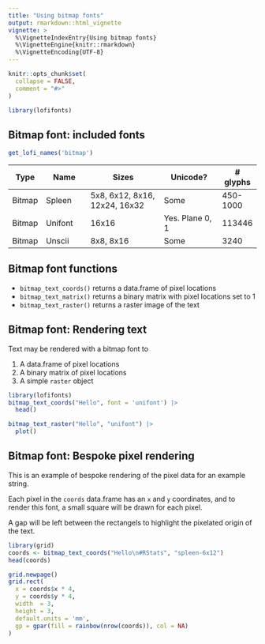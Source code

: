 ```yaml
---
title: "Using bitmap fonts"
output: rmarkdown::html_vignette
vignette: >
  %\VignetteIndexEntry{Using bitmap fonts}
  %\VignetteEngine{knitr::rmarkdown}
  %\VignetteEncoding{UTF-8}
---
```


```r
knitr::opts_chunk$set(
  collapse = FALSE,
  comment = "#>"
)
```

```r
library(lofifonts)
```


## Bitmap font: included fonts

```r
get_lofi_names('bitmap')
```

| Type   | Name            | Sizes                         | Unicode?              | # glyphs |
|--------|-----------------|-------------------------------|-----------------------|----------|
| Bitmap | Spleen          | 5x8, 6x12, 8x16, 12x24, 16x32 | Some                  | 450-1000 |
| Bitmap | Unifont         | 16x16                         | Yes. Plane 0, 1       | 113446   |
| Bitmap | Unscii          | 8x8, 8x16                     | Some                   | 3240    |

## Bitmap font functions

* `bitmap_text_coords()` returns a data.frame of pixel locations
* `bitmap_text_matrix()` returns a binary matrix with pixel locations set to 1
* `bitmap_text_raster()` returns a raster image of the text


## Bitmap font: Rendering text

Text may be rendered with a bitmap font to 

1. A data.frame of pixel locations
2. A binary matrix of pixel locations
3. A simple `raster` object 

```r
library(lofifonts)
bitmap_text_coords("Hello", font = 'unifont') |>
  head()
```


```r
bitmap_text_raster("Hello", "unifont") |>
  plot()
```

## Bitmap font: Bespoke pixel rendering

This is an example of bespoke rendering of the pixel data for an example string.

Each pixel in the `coords` data.frame has an `x` and `y` coordinates, and to 
render this font, a small square will be drawn for each pixel.  

A gap will be left between the rectangels to highlight the pixelated origin 
of the text.

```r
library(grid)
coords <- bitmap_text_coords("Hello\n#RStats", "spleen-6x12")
head(coords)

grid.newpage()
grid.rect(
  x = coords$x * 4, 
  y = coords$y * 4, 
  width  = 3, 
  height = 3, 
  default.units = 'mm',
  gp = gpar(fill = rainbow(nrow(coords)), col = NA)
)
```
